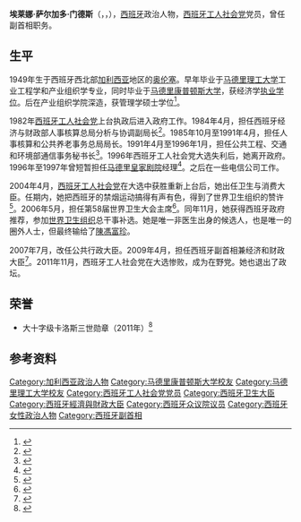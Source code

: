 {{西班牙语姓名|萨尔加多|门德斯}}
{{Infobox officeholder
|name           = 埃莱娜·萨尔加多
|native_name    = Elena Salgado
|image          = Elena Salgado, durante la rueda de prensa posterior al Consejo de Ministros (9 de octubre de 2011) (cropped).jpg
|caption        = 2011年
|office         = [[西班牙副首相|西班牙副首相]]<br/>（负责经济事务）
|monarch        = [[胡安·卡洛斯一世|胡安·卡洛斯一世]]
|primeminister  = [[何塞·路易斯·罗德里格斯·萨帕特罗|何塞·路易斯·罗德里格斯·萨帕特罗]]
|term_start     = 2011年7月11日
|term_end       = 2011年12月21日
|predecessor    = [[阿尔弗雷多·佩雷斯·鲁瓦尔卡瓦|阿尔弗雷多·佩雷斯·鲁瓦尔卡瓦]] 
|successor      = [[索拉亚·萨恩斯·德圣玛丽亚|索拉亚·萨恩斯·德圣玛丽亚]]
|office2        = 西班牙第二副首相
|term_start2    = 2009年4月7日
|term_end2      = 2011年7月11日
|predecessor2   = [[佩德罗·索尔韦斯|佩德罗·索尔韦斯]]
|successor2     = [[曼努埃尔·查维斯|曼努埃尔·查维斯]]
|office3        = 西班牙经济和财政大臣
|term_start3    = 2009年4月7日
|term_end3      = 2011年12月22日
|predecessor3   = [[佩德罗·索尔韦斯|佩德罗·索尔韦斯]]
|successor3     = 职位撤销
|office4        = 西班牙公共行政大臣
|term_start4    = 2007年7月9日
|term_end4      = 2009年4月7日
|predecessor4   = 乔尔迪·塞维利亚
|successor4     = 曼努埃尔·查维斯
|office5        = 西班牙卫生与消费大臣
|term_start5    = 2004年4月18日
|term_end5      = 2007年7月9日
|predecessor5   = [[安娜·帕斯托尔·胡利安|安娜·帕斯托尔·胡利安]]
|successor5     = [[贝尔纳特·索里亚|贝尔纳特·索里亚]]
|office6        = 西班牙众议院议员
|term_start6    = 2008年3月9日
|term_end6      = 2011年11月20日
|constituency6  = 坎塔布里亚
|sex            = 女
|birth_date     = {{birth date and age|1949|5|12|df=y}}
|birth_place    = [[西班牙|西班牙]][[奥伦塞|奥伦塞]]
|party          = [[西班牙工人社会党|西班牙工人社会党]]
|alma_mater     = [[马德里理工大学|马德里理工大学]]<br/>[[马德里康普顿斯大学|马德里康普顿斯大学]]
|profession     = [[经济学|经济学]]
}}

'''埃莱娜·萨尔加多·门德斯'''（{{lang-es|Elena Salgado Méndez}}，{{IPA-es|eˈlena salˈɣaðo ˈmendeθ}}，{{bd|1949年|5月12日|catIdx=Salgado}}），[[西班牙|西班牙]]政治人物，[[西班牙工人社会党|西班牙工人社会党]]党员，曾任副首相职务。

==生平==
1949年生于西班牙西北部[[加利西亚_(西班牙)|加利西亚]]地区的[[奥伦塞|奥伦塞]]。早年毕业于[[马德里理工大学|马德里理工大学]]工业工程学和产业组织学专业，同时毕业于[[马德里康普顿斯大学|马德里康普顿斯大学]]，获经济学[[执业学位|执业学位]]。后在产业组织学院深造，获管理学硕士学位<ref>{{cite web |title=¿Quién es Elena Salgado? |url=http://www.psoeibi.com/2009/04/13/%C2%BFquien-es-elena-salgado/ |publisher=PSOE |language=es |date=2009-04-13 |access-date=2020-11-18 |archive-date=2022-03-31 |archive-url=https://web.archive.org/web/20220331043927/https://www.psoeibi.com/2009/04/13/%C2%BFquien-es-elena-salgado/ |dead-url=no }}</ref>。

1982年[[西班牙工人社会党|西班牙工人社会党]]上台执政后进入政府工作。1984年4月，担任西班牙经济与财政部人事核算总局分析与协调副局长<ref>{{cite journal |title=Orden de 13 de abril de 1984 por la que se dispone el nombramiento de doña Elena Salgado Méndez como Subdirectora general de Análisis y Coordinación de la Dirección General de Gastos de Personal |journal=Boletín Oficial del Estado |date=1984-04-19 |issue=94 |page=11050 |url=https://www.boe.es/buscar/doc.php?id=BOE-A-1984-9139 |language=es}}</ref>。1985年10月至1991年4月，担任人事核算和公共养老事务总局局长。1991年4月至1996年1月，担任公共工程、交通和环境部通信事务秘书长<ref>{{cite journal |title=Real Decreto 14/1996, de 15 de enero, por el que se dispone el cese de doña Elena Salgado Méndez como Secretaria general de Comunicaciones |journal=Boletín Oficial del Estado |date=1996-01-18 |issue=16 |url=https://www.boe.es/buscar/doc.php?id=BOE-A-1996-1229 |language=es}}</ref>。1996年西班牙工人社会党大选失利后，她离开政府。1996年至1997年曾短暂担任[[马德里皇家剧院|马德里皇家剧院]]经理<ref>{{cite news |first=Tim |last=Jones |date=2009-11-11 |url=https://www.politico.eu/article/flexible-minister/ |title=Flexible minister |work=European Voice |accessdate=2020-11-18 |archive-date=2019-08-04 |archive-url=https://web.archive.org/web/20190804191151/https://www.politico.eu/article/flexible-minister/ |dead-url=no }}</ref>。之后在一些电信公司工作。

2004年4月，[[西班牙工人社会党|西班牙工人社会党]]在大选中获胜重新上台后，她出任卫生与消费大臣。任期内，她把西班牙的禁烟运动搞得有声有色，得到了世界卫生组织的赞许<ref>{{cite web |title=埃莱娜·萨尔加多 |url=http://www.ce.cn/xwzx/gjss/gdxw/200611/08/t20061108_9332226.shtml |publisher=[[中国经济网|中国经济网]] |date=2006-11-08}}</ref>。2006年5月，担任第58届世界卫生大会主席<ref>{{cite web |title=世卫组织总干事病逝 |url=http://www.chinadaily.com.cn/hqkx/2006-05/23/content_597822.htm |publisher=[[中国日报|中国日报]] |date=2006-05-23}}</ref>。同年11月，她获得西班牙政府推荐，参加[[世界卫生组织|世界卫生组织]]总干事补选。她是唯一非医生出身的候选人，也是唯一的圈外人士，但最终输给了[[陳馮富珍|陳馮富珍]]。

2007年7月，改任公共行政大臣。2009年4月，担任西班牙副首相兼经济和财政大臣<ref>{{cite web |title=Zapatero cambia el Gobierno un año después de estrenar su segunda legislatura |url=http://www.elmundo.es/elmundo/2009/04/07/espana/1239101703.html |publisher=[[世界报_(西班牙)|El Mundo]] |language=es |date=2009-04-07 |accessdate=2020-11-18 |archive-date=2018-08-21 |archive-url=https://web.archive.org/web/20180821112539/http://www.elmundo.es/elmundo/2009/04/07/espana/1239101703.html |dead-url=no }}</ref>。2011年11月，西班牙工人社会党在大选惨败，成为在野党。她也退出了政坛。

==荣誉==
*大十字级卡洛斯三世勋章（2011年）<ref>{{cite journal |title=Real Decreto 2082/2011, de 30 de diciembre, por el que se concede la Gran Cruz de la Real y Distinguida Orden Española de Carlos III a doña Elena Salgado Méndez |journal=[[Boletín_Oficial_del_Estado|Boletín Oficial del Estado]] |date=2011-12-31 |issue=315 |page=147473 |url=https://www.boe.es/buscar/doc.php?id=BOE-A-2011-20848 |language=es}}</ref>

==参考资料==
{{Reflist}}
{{第一次萨帕特罗内阁}}
{{第二次萨帕特罗内阁}}
{{Authority control}}
{{DEFAULTSORT:Salgado, Elena}}
[[Category:加利西亚政治人物|Category:加利西亚政治人物]]
[[Category:马德里康普顿斯大学校友|Category:马德里康普顿斯大学校友]]
[[Category:马德里理工大学校友|Category:马德里理工大学校友]]
[[Category:西班牙工人社会党党员|Category:西班牙工人社会党党员]]
[[Category:西班牙卫生大臣|Category:西班牙卫生大臣]]
[[Category:西班牙經濟與財政大臣|Category:西班牙經濟與財政大臣]]
[[Category:西班牙众议院议员|Category:西班牙众议院议员]]
[[Category:西班牙女性政治人物|Category:西班牙女性政治人物]]
[[Category:西班牙副首相|Category:西班牙副首相]]